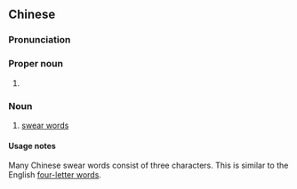 {{also|三字经}}
==Chinese==
{{zh-forms|s=三字经}}

===Pronunciation===
{{zh-pron
|m=sānzìjīng
|c=saam1 zi6 ging1
|h=pfs=sâm-sṳ-kîn
|md=săng-cê-gĭng
|mn=zz,kh:sam-jī-keng/xm,qz,tp:sam-lī-keng
|cat=pn,n
}}

===Proper noun===
{{zh-proper noun}}

# {{w|Three Character Classic}}

===Noun===
{{zh-noun}}

# {{lb|zh|idiomatic}} [[swear word]]s

====Usage notes====
Many Chinese swear words consist of three characters. This is similar to the English [[four-letter word]]s.
